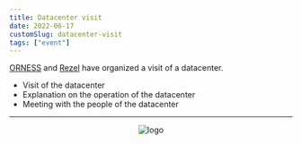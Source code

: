 ```yaml
---
title: Datacenter visit
date: 2022-06-17
customSlug: datacenter-visit
tags: ["event"]
---
```


[ORNESS](https://www.orness.com/) and [Rezel](https://rezel.net) have organized a visit of a datacenter.

- Visit of the datacenter
- Explanation on the operation of the datacenter
- Meeting with the people of the datacenter

---



<div style="text-align: center">
    <Image src={logo} alt="logo" height={100}/>
</div>

